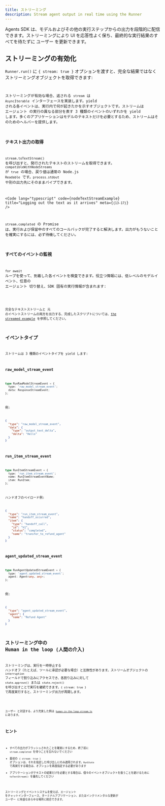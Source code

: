 ```yaml
---
title: ストリーミング
description: Stream agent output in real time using the Runner
---
```



Agents SDK は、モデルおよびその他の実行ステップからの出力を段階的に配信できます。ストリーミングにより UI を応答性よく保ち、最終的な実行結果のすべてを待たずに ユーザー を更新できます。

## ストリーミングの有効化

`Runner.run()` に `{ stream: true }` オプションを渡すと、完全な結果ではなくストリーミングオブジェクトを取得できます:

<Code
  lang="typescript"
  code={basicStreamingExample}
  title="Enabling streaming"
/>

ストリーミングが有効な場合、返される `stream` は `AsyncIterable` インターフェースを実装します。yield される各イベントは、実行内で何が起きたかを示すオブジェクトです。ストリームは エージェント の実行の異なる部分を表す 3 種類のイベントのいずれかを yield します。多くのアプリケーションはモデルのテキストだけを必要とするため、ストリームはそのためのヘルパーを提供します。

### テキスト出力の取得

`stream.toTextStream()` を呼び出すと、発行されたテキストのストリームを取得できます。`compatibleWithNodeStreams` が `true` の場合、戻り値は通常の Node.js `Readable` です。`process.stdout` や別の出力先にそのままパイプできます。

<Code
  lang="typescript"
  code={nodeTextStreamExample}
  title="Logging out the text as it arrives"
  meta={`{13-17}`}
/>

`stream.completed` の Promise は、実行および保留中のすべてのコールバックが完了すると解決します。出力がもうないことを確実にするには、必ず待機してください。

### すべてのイベントの監視

`for await` ループを使って、到着した各イベントを検査できます。役立つ情報には、低レベルのモデルイベント、任意の エージェント 切り替え、SDK 固有の実行情報が含まれます:

<Code
  lang="typescript"
  code={handleAllEventsExample}
  title="Listening to all events"
/>

完全なテキストストリームと 元 のイベントストリームの両方を出力する、完成したスクリプトについては、[the streamed example](https://github.com/openai/openai-agents-js/tree/main/examples/agent-patterns/streamed.ts) を参照してください。

## イベントタイプ

ストリームは 3 種類のイベントタイプを yield します:

### raw_model_stream_event

```ts
type RunRawModelStreamEvent = {
  type: 'raw_model_stream_event';
  data: ResponseStreamEvent;
};
```

例:

```json
{
  "type": "raw_model_stream_event",
  "data": {
    "type": "output_text_delta",
    "delta": "Hello"
  }
}
```

### run_item_stream_event

```ts
type RunItemStreamEvent = {
  type: 'run_item_stream_event';
  name: RunItemStreamEventName;
  item: RunItem;
};
```

ハンドオフのペイロード例:

```json
{
  "type": "run_item_stream_event",
  "name": "handoff_occurred",
  "item": {
    "type": "handoff_call",
    "id": "h1",
    "status": "completed",
    "name": "transfer_to_refund_agent"
  }
}
```

### agent_updated_stream_event

```ts
type RunAgentUpdatedStreamEvent = {
  type: 'agent_updated_stream_event';
  agent: Agent<any, any>;
};
```

例:

```json
{
  "type": "agent_updated_stream_event",
  "agent": {
    "name": "Refund Agent"
  }
}
```

## ストリーミング中の Human in the loop (人間の介入)

ストリーミングは、実行を一時停止する ハンドオフ（たとえば、ツールに承認が必要な場合）と互換性があります。ストリームオブジェクトの `interruption` フィールドで割り込みにアクセスでき、各割り込みに対して `state.approve()` または `state.reject()` を呼び出すことで実行を継続できます。`{ stream: true }` で再度実行すると、ストリーミング出力が再開します。

<Code
  lang="typescript"
  code={streamedHITLExample}
  title="Handling human approval while streaming"
/>

ユーザー と対話する、より充実した例は
[`human-in-the-loop-stream.ts`](https://github.com/openai/openai-agents-js/tree/main/examples/agent-patterns/human-in-the-loop-stream.ts) にあります。

## ヒント

- すべての出力がフラッシュされたことを確実にするため、終了前に `stream.completed` を待つことを忘れないでください
- 最初の `{ stream: true }` オプションは、それを指定した呼び出しにのみ適用されます。`RunState` で再実行する場合は、オプションを再度指定する必要があります
- アプリケーションがテキストの結果だけを必要とする場合は、個々のイベントオブジェクトを扱うことを避けるために `toTextStream()` を優先してください

ストリーミングとイベントシステムを使えば、エージェント をチャットインターフェース、ターミナルアプリケーション、またはインクリメンタルな更新が ユーザー に有益なあらゆる場所に統合できます。
